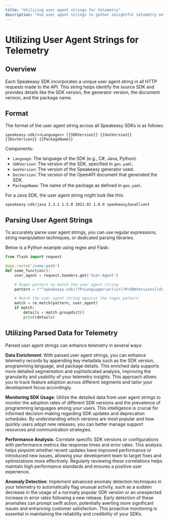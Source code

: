 ```yaml
---
title: "Utilizing user agent strings for telemetry"
description: "Use user agent strings to gather insightful telemetry on SDK interactions."
---
```


# Utilizing User Agent Strings for Telemetry

## Overview

Each Speakeasy SDK incorporates a unique user agent string in all HTTP requests made to the API. This string helps identify the source SDK and provides details like the SDK version, the generator version, the document version, and the package name.

## Format

The format of the user agent string across all Speakeasy SDKs is as follows:

```
speakeasy-sdk/<<Language>> {{SDKVersion}} {{GenVersion}} {{DocVersion}} {{PackageName}}
```

Components:

* `Language`: The language of the SDK (e.g., C#, Java, Python).
* `SDKVersion`: The version of the SDK, specified in `gen.yaml`.
* `GenVersion`: The version of the Speakeasy generator used.
* `DocVersion`: The version of the OpenAPI document that generated the SDK.
* `PackageName`: The name of the package as defined in `gen.yaml`.

For a Java SDK, the user agent string might look like this:

```speakeasy-sdk/java 2.3.1 1.5.0 2022.01 1.0.0 speakeasyJavaClient```

## Parsing User Agent Strings

To accurately parse user agent strings, you can use regular expressions, string manipulation techniques, or dedicated parsing libraries.

Below is a Python example using regex and Flask:


```python
from flask import request

@app.route('/some-path')
def some_function():
    user_agent = request.headers.get('User-Agent')

    # Regex pattern to match the user agent string
    pattern = r"^speakeasy-sdk/(?P<Language>\w+)\s+(?P<SDKVersion>[\d\.]+)\s+(?P<GenVersion>[\d\.]+)\s+(?P<DocVersion>\S+)\s+(?P<PackageName>[\w\.\-]+)$"

    # Match the user agent string against the regex pattern
    match = re.match(pattern, user_agent)
    if match:
        details = match.groupdict()
        print(details)
```

## Utilizing Parsed Data for Telemetry

Parsed user agent strings can enhance telemetry in several ways:

**Data Enrichment**: With parsed user agent strings, you can enhance telemetry records by appending key metadata such as the SDK version, programming language, and package details. This enriched data supports more detailed segmentation and sophisticated analysis, improving the granularity and usability of your telemetry insights. This approach allows you to track feature adoption across different segments and tailor your development focus accordingly.

**Monitoring SDK Usage**: Utilize the detailed data from user agent strings to monitor the adoption rates of different SDK versions and the prevalence of programming languages among your users. This intelligence is crucial for informed decision-making regarding SDK updates and deprecation schedules. By understanding which versions are most popular and how quickly users adopt new releases, you can better manage support resources and communication strategies.

**Performance Analysis**: Correlate specific SDK versions or configurations with performance metrics like response times and error rates. This analysis helps pinpoint whether recent updates have improved performance or introduced new issues, allowing your development team to target fixes and optimizations more effectively. Regularly reviewing these correlations helps maintain high performance standards and ensures a positive user experience.

**Anomaly Detection**: Implement advanced anomaly detection techniques in your telemetry to automatically flag unusual activity, such as a sudden decrease in the usage of a normally popular SDK version or an unexpected increase in error rates following a new release. Early detection of these anomalies can prompt swift action, potentially averting more significant issues and enhancing customer satisfaction. This proactive monitoring is essential in maintaining the reliability and credibility of your SDKs.

